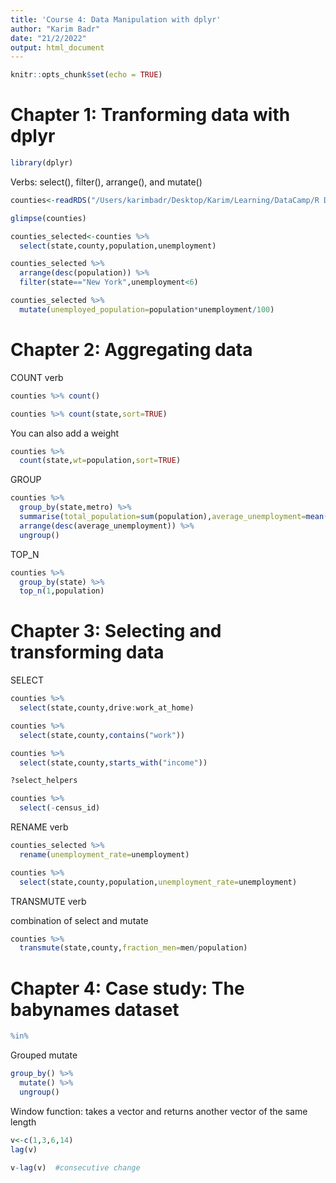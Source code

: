 ```yaml
---
title: 'Course 4: Data Manipulation with dplyr'
author: "Karim Badr"
date: "21/2/2022"
output: html_document
---
```


```r
knitr::opts_chunk$set(echo = TRUE)
```

# Chapter 1: Tranforming data with dplyr

```r
library(dplyr)
```

Verbs: select(), filter(), arrange(), and mutate()

```r
counties<-readRDS("/Users/karimbadr/Desktop/Karim/Learning/DataCamp/R Data Scientist/counties.rds")
```

```r
glimpse(counties)
```

```r
counties_selected<-counties %>% 
  select(state,county,population,unemployment)
```

```r
counties_selected %>% 
  arrange(desc(population)) %>% 
  filter(state=="New York",unemployment<6)
```
```r
counties_selected %>% 
  mutate(unemployed_population=population*unemployment/100)
```

# Chapter 2: Aggregating data

COUNT verb

```r
counties %>% count()
```
```r
counties %>% count(state,sort=TRUE)
```

You can also add a weight

```r
counties %>% 
  count(state,wt=population,sort=TRUE)
```
GROUP

```r
counties %>% 
  group_by(state,metro) %>% 
  summarise(total_population=sum(population),average_unemployment=mean(unemployment)) %>% 
  arrange(desc(average_unemployment)) %>% 
  ungroup()
```

TOP_N

```r
counties %>% 
  group_by(state) %>% 
  top_n(1,population)
```

# Chapter 3: Selecting and transforming data

SELECT
```r
counties %>% 
  select(state,county,drive:work_at_home)
```
```r
counties %>% 
  select(state,county,contains("work"))
```

```r
counties %>% 
  select(state,county,starts_with("income"))
```
```r
?select_helpers
```

```r
counties %>% 
  select(-census_id)
```
RENAME verb

```r
counties_selected %>% 
  rename(unemployment_rate=unemployment)
```
```r
counties %>% 
  select(state,county,population,unemployment_rate=unemployment)
```
TRANSMUTE verb

combination of select and mutate

```r
counties %>% 
  transmute(state,county,fraction_men=men/population)
```

# Chapter 4: Case study: The babynames dataset

```r
%in%
```

Grouped mutate

```r
group_by() %>% 
  mutate() %>% 
  ungroup()
```

Window function: takes a vector and returns another vector of the same length

```r
v<-c(1,3,6,14)
lag(v)
```

```r
v-lag(v)  #consecutive change
```

